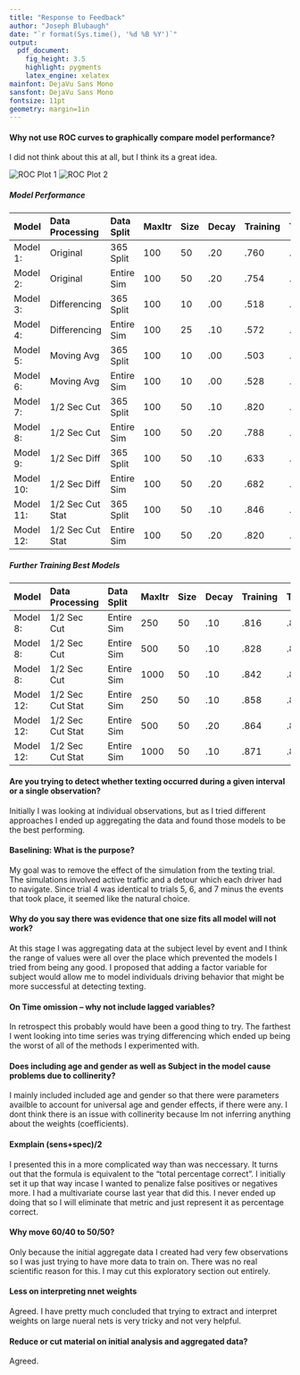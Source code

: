 ```yaml
---
title: "Response to Feedback"
author: "Joseph Blubaugh"
date: "`r format(Sys.time(), '%d %B %Y')`"
output:
  pdf_document:
    fig_height: 3.5
    highlight: pygments
    latex_engine: xelatex
mainfont: DejaVu Sans Mono
sansfont: DejaVu Sans Mono
fontsize: 11pt
geometry: margin=1in
---
```


#### **Why not use ROC curves to graphically compare model performance?**

I did not think about this at all, but I think its a great idea.

![ROC Plot 1](../Presentation/Plots/ROC1.png)
![ROC Plot 2](../Presentation/Plots/ROC2.png)

##### Model Performance

| Model     | Data Processing  | Data Split | MaxItr | Size | Decay | Training | Testing | AUC  |
|:----------|:-----------------|:-----------|:-------|:-----|:------|:---------|:--------|:-----|
| Model 1:  | Original         | 365 Split  | 100    | 50   | .20   | .760     | .676    | .734 |
| Model 2:  | Original         | Entire Sim | 100    | 50   | .20   | .754     | .754    | .847 |
| Model 3:  | Differencing     | 365 Split  | 100    | 10   | .00   | .518     | .516    | .526 |
| Model 4:  | Differencing     | Entire Sim | 100    | 25   | .10   | .572     | .571    | .637 |
| Model 5:  | Moving Avg       | 365 Split  | 100    | 10   | .00   | .503     | .502    | .527 |
| Model 6:  | Moving Avg       | Entire Sim | 100    | 10   | .00   | .528     | .528    | .544 |
| Model 7:  | 1/2 Sec Cut      | 365 Split  | 100    | 50   | .10   | .820     | .698    | .761 |
| Model 8:  | 1/2 Sec Cut      | Entire Sim | 100    | 50   | .20   | .788     | .779    | .868 |
| Model 9:  | 1/2 Sec Diff     | 365 Split  | 100    | 50   | .10   | .633     | .602    | .650 |
| Model 10: | 1/2 Sec Diff     | Entire Sim | 100    | 50   | .20   | .682     | .622    | .681 |
| Model 11: | 1/2 Sec Cut Stat | 365 Split  | 100    | 50   | .10   | .846     | .716    | .781 |
| Model 12: | 1/2 Sec Cut Stat | Entire Sim | 100    | 50   | .20   | .820     | .803    | .891 |

\newpage

##### Further Training Best Models

| Model     | Data Processing  | Data Split | MaxItr | Size | Decay | Training | Testing | AUC  |
|:----------|:-----------------|:-----------|:-------|:-----|:------|:---------|:--------|:-----|
| Model 8:  | 1/2 Sec Cut      | Entire Sim | 250    | 50   | .10   | .816     | .804    | .893 |
| Model 8:  | 1/2 Sec Cut      | Entire Sim | 500    | 50   | .10   | .828     | .810    | .899 |
| Model 8:  | 1/2 Sec Cut      | Entire Sim | 1000   | 50   | .10   | .842     | .820    | .906 |
| Model 12: | 1/2 Sec Cut Stat | Entire Sim | 250    | 50   | .10   | .858     | .823    | .906 |
| Model 12: | 1/2 Sec Cut Stat | Entire Sim | 500    | 50   | .20   | .864     | .823    | .907 |
| Model 12: | 1/2 Sec Cut Stat | Entire Sim | 1000   | 50   | .10   | .871     | .824    | .908 |

#### **Are you trying to detect whether texting occurred during a given interval or a single observation?**

Initially I was looking at individual observations, but as I tried different approaches I ended up aggregating the data and found those models to be the best performing.

#### **Baselining: What is the purpose?**

My goal was to remove the effect of the simulation from the texting trial. The simulations involved active traffic and a detour which each driver had to navigate. Since trial 4 was identical to trials 5, 6, and 7 minus the events that took place, it seemed like the natural choice.

#### **Why do you say there was evidence that one size fits all model will not work?**

At this stage I was aggregating data at the subject level by event and I think the range of values were all over the place which prevented the models I tried from being any good. I proposed that adding a factor variable for subject would allow me to model individuals driving behavior that might be more successful at detecting texting.

#### **On Time omission -- why not include lagged variables?**

In retrospect this probably would have been a good thing to try. The farthest I went looking into time series was trying differencing which ended up being the worst of all of the methods I experimented with.

#### **Does including age and gender as well as Subject in the model cause problems due to collinerity?**

I mainly included included age and gender so that there were parameters availble to account for universal age and gender effects, if there were any. I dont think there is an issue with collinerity because Im not inferring anything about the weights (coefficients).

#### **Exmplain (sens+spec)/2**

I presented this in a more complicated way than was neccessary. It turns out that the formula is equivalent to the "total percentage correct". I initially set it up that way incase I wanted to penalize false positives or negatives more. I had a multivariate course last year that did this. I never ended up doing that so I will eliminate that metric and just represent it as percentage correct.

#### **Why move 60/40 to 50/50?**

Only because the initial aggregate data I created had very few observations so I was just trying to have more data to train on. There was no real scientific reason for this. I may cut this exploratory section out entirely.

#### **Less on interpreting nnet weights**

Agreed. I have pretty much concluded that trying to extract and interpret weights on large nueral nets is very tricky and not very helpful.


#### **Reduce or cut material on initial analysis and aggregated data**?

Agreed.
